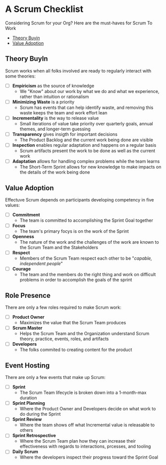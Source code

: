 # A Scrum Checklist

Considering Scrum for your Org? Here are the must-haves for Scrum To Work

- [Theory Buyin](#theory-buyin)
- [Value Adoption](#value-adoption)

## Theory BuyIn

Scrum works when all folks involved are ready to regularly interact with some theories:

- [ ] **Empiricism** as the source of knowledge
  - We "Know" about our work by what we do and what we experience, rather than intuition or rationalism
- [ ] **Minimizing Waste** is a priority
  - Scrum has events that can help identify waste, and removing this waste keeps the team and work effort lean
- [ ] **Incrementality** is the way to release value
  - Small iterations of value take priority over quarterly goals, annual themes, and longer-term guessing
- [ ] **Transparency** gives insigth for important decisions
  - The Product Backlog and the current work being done are visible
- [ ] **Inspection** enables regular adaptation and happens on a regular basis
  - Scrum artifacts present the work to be done as well as the current work
- [ ] **Adaptation** allows for handling complex problems while the team learns
  - The Short-Term Sprint allows for new knowledge to make impacts on the details of the work being done

## Value Adoption

Effectuve Scrum depends on participants developing competency in five values:

- [ ] **Commitment**
  - The team is committed to accomplishing the Sprint Goal together
- [ ] **Focus**
  - The team's primary focys is on the work of the Sprint
- [ ] **Openness**
  - The nature of the work and the challenges of the work are known to the Scrum Team and the Stakeholders
- [ ] **Respect**
  - Members of the Scrum Team respect each other to be "_capable, independent people_"
- [ ] **Courage**
  - The team and the members do the right thing and work on difficult problems in order to accomplish the goals of the sprint

## Role Presence

There are only a few roles required to make Scrum work:

- [ ] **Product Owner**
  - Maximizes the value that the Scrum Team produces
- [ ] **Scrum Master**
  - Helps the Scrum Team and the Organization understand Scrum theory, practice, events, roles, and artifacts
- [ ] **Developers**
  - The folks commited to creating content for the product

## Event Hosting

There are only a few events that make up Scrum:

- [ ] **Sprint**
  - The Scrum Team lifecycle is broken down into a 1-month-max duration
- [ ] **Sprint Planning**
  - Where the Product Owner and Developers decide on what work to do during the Sprint
- [ ] **Sprint Review**
  - Where the team shows off what Incremental value is releasable to others
- [ ] **Sprint Retrospective**
  - Where the Scrum Team plan how they can increase their effectiveness with regards to interactions, prcesses, and tooling
- [ ] **Daily Scrum**
  - Where the developers inspect their progress toward the Sprint Goal
